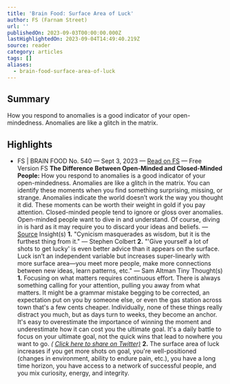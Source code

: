 ```yaml
---
title: 'Brain Food: Surface Area of Luck'
author: FS (Farnam Street)
url: ''
publishedOn: 2023-09-03T00:00:00.000Z
lastHighlightedOn: 2023-09-04T14:49:40.219Z
source: reader
category: articles
tags: []
aliases:
  - brain-food-surface-area-of-luck
---
```

## Summary

How you respond to anomalies is a good indicator of your open-mindedness. Anomalies are like a glitch in the matrix.

## Highlights
- FS | BRAIN FOOD
  No. 540 — Sept 3, 2023 — [Read on FS](https://click.convertkit-mail4.com/mvux0e40w2t5hgegv7ofpfegw32qq/e0hph7h02p6pd6b8/aHR0cHM6Ly9mcy5ibG9nL2JyYWluLWZvb2Qvc2VwdGVtYmVyLTMtMjAyMy8=) — Free Version
  FS
  **The Difference Between Open-Minded and Closed-Minded People:**
  How you respond to anomalies is a good indicator of your open-mindedness. Anomalies are like a glitch in the matrix. You can identify these moments when you find something surprising, missing, or strange. Anomalies indicate the world doesn’t work the way you thought it did. These moments can be worth their weight in gold if you pay attention. Closed-minded people tend to ignore or gloss over anomalies. Open-minded people want to dive in and understand. Of course, diving in is hard as it may require you to discard your ideas and beliefs.
  — [Source](https://click.convertkit-mail4.com/mvux0e40w2t5hgegv7ofpfegw32qq/7qh7h8homkqkxlfz/aHR0cHM6Ly9mcy5ibG9nL29wZW4tY2xvc2VkLW1pbmRlZC8=)
  Insight(s)
  **1.**
  "Cynicism masquerades as wisdom, but it is the furthest thing from it." 
  — Stephen Colbert
  **2.**
  "'Give yourself a lot of shots to get lucky' is even better advice than it appears on the surface. Luck isn’t an independent variable but increases super-linearly with more surface area—you meet more people, make more connections between new ideas, learn patterns, etc."
  — Sam Altman
  Tiny Thought(s)
  **1.**
  Focusing on what matters requires continuous effort.
  There is always something calling for your attention, pulling you away from what matters. It might be a grammar mistake begging to be corrected, an expectation put on you by someone else, or even the gas station across town that's a few cents cheaper. Individually, none of these things really distract you much, but as days turn to weeks, they become an anchor.
  It's easy to overestimate the importance of winning the moment and underestimate how it can cost you the ultimate goal.
  It's a daily battle to focus on your ultimate goal, not the quick wins that lead to nowhere you want to go.
  *( [Click here to share on Twitter)](https://click.convertkit-mail4.com/mvux0e40w2t5hgegv7ofpfegw32qq/owhkhqhr7kpk0dav/aHR0cHM6Ly9jdHQuZWMvdTM0bGM=)* 
  **2.**
  The surface area of luck increases if you get more shots on goal, you're well-positioned (changes in environment, ability to endure pain, etc.), you have a long time horizon, you have access to a network of successful people, and you mix curiosity, energy, and integrity.
